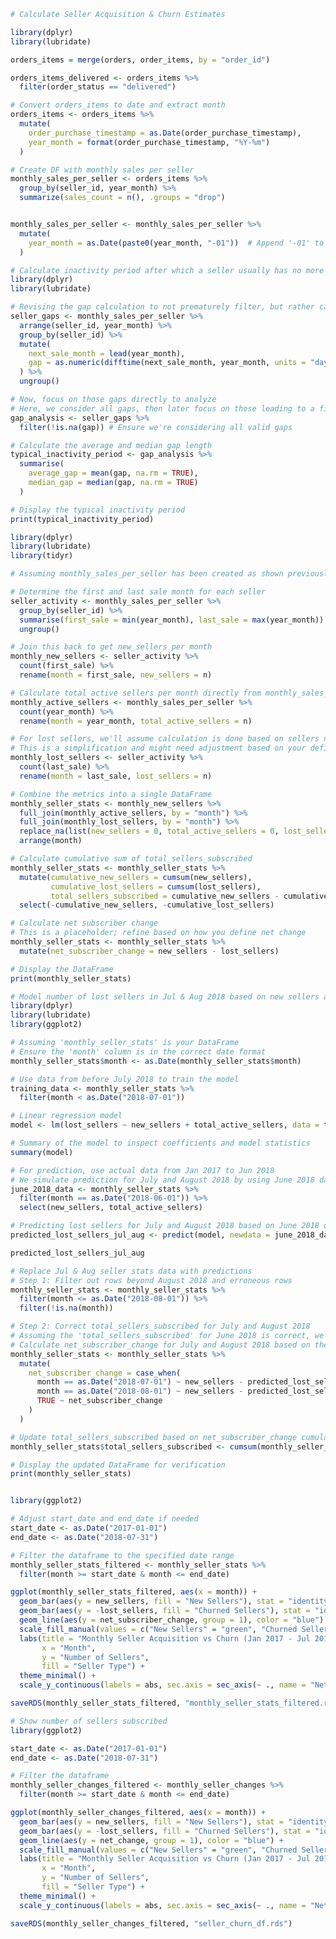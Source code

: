 ```r
# Calculate Seller Acquisition & Churn Estimates
```

```r
library(dplyr)
library(lubridate)

orders_items = merge(orders, order_items, by = "order_id")

orders_items_delivered <- orders_items %>%
  filter(order_status == "delivered")

# Convert orders_items to date and extract month
orders_items <- orders_items %>%
  mutate(
    order_purchase_timestamp = as.Date(order_purchase_timestamp),
    year_month = format(order_purchase_timestamp, "%Y-%m")
  )

# Create DF with monthly sales per seller
monthly_sales_per_seller <- orders_items %>%
  group_by(seller_id, year_month) %>%
  summarize(sales_count = n(), .groups = "drop")


monthly_sales_per_seller <- monthly_sales_per_seller %>%
  mutate(
    year_month = as.Date(paste0(year_month, "-01"))  # Append '-01' to convert to the first day of the month
  )

```

```r
# Calculate inactivity period after which a seller usually has no more sales, ie is unsubscribed or lost
library(dplyr)
library(lubridate)

# Revising the gap calculation to not prematurely filter, but rather calculate gaps broadly
seller_gaps <- monthly_sales_per_seller %>%
  arrange(seller_id, year_month) %>%
  group_by(seller_id) %>%
  mutate(
    next_sale_month = lead(year_month),
    gap = as.numeric(difftime(next_sale_month, year_month, units = "days")) / 30.44 # Approximating to months
  ) %>%
  ungroup()

# Now, focus on those gaps directly to analyze
# Here, we consider all gaps, then later focus on those leading to a final sale
gap_analysis <- seller_gaps %>%
  filter(!is.na(gap)) # Ensure we're considering all valid gaps

# Calculate the average and median gap length
typical_inactivity_period <- gap_analysis %>%
  summarise(
    average_gap = mean(gap, na.rm = TRUE),
    median_gap = median(gap, na.rm = TRUE)
  )

# Display the typical inactivity period
print(typical_inactivity_period)

```


```r
library(dplyr)
library(lubridate)
library(tidyr)

# Assuming monthly_sales_per_seller has been created as shown previously

# Determine the first and last sale month for each seller
seller_activity <- monthly_sales_per_seller %>%
  group_by(seller_id) %>%
  summarise(first_sale = min(year_month), last_sale = max(year_month)) %>%
  ungroup()

# Join this back to get new_sellers per month
monthly_new_sellers <- seller_activity %>%
  count(first_sale) %>%
  rename(month = first_sale, new_sellers = n)

# Calculate total active sellers per month directly from monthly_sales_per_seller
monthly_active_sellers <- monthly_sales_per_seller %>%
  count(year_month) %>%
  rename(month = year_month, total_active_sellers = n)

# For lost sellers, we'll assume calculation is done based on sellers not appearing after their last sale month
# This is a simplification and might need adjustment based on your definition of "lost"
monthly_lost_sellers <- seller_activity %>%
  count(last_sale) %>%
  rename(month = last_sale, lost_sellers = n)

# Combine the metrics into a single DataFrame
monthly_seller_stats <- monthly_new_sellers %>%
  full_join(monthly_active_sellers, by = "month") %>%
  full_join(monthly_lost_sellers, by = "month") %>%
  replace_na(list(new_sellers = 0, total_active_sellers = 0, lost_sellers = 0)) %>%
  arrange(month)

# Calculate cumulative sum of total_sellers_subscribed
monthly_seller_stats <- monthly_seller_stats %>%
  mutate(cumulative_new_sellers = cumsum(new_sellers),
         cumulative_lost_sellers = cumsum(lost_sellers),
         total_sellers_subscribed = cumulative_new_sellers - cumulative_lost_sellers) %>%
  select(-cumulative_new_sellers, -cumulative_lost_sellers)

# Calculate net subscriber change
# This is a placeholder; refine based on how you define net change
monthly_seller_stats <- monthly_seller_stats %>%
  mutate(net_subscriber_change = new_sellers - lost_sellers)

# Display the DataFrame
print(monthly_seller_stats)

```

```r
# Model number of lost sellers in Jul & Aug 2018 based on new sellers and total active sellers
library(dplyr)
library(lubridate)
library(ggplot2)

# Assuming 'monthly_seller_stats' is your DataFrame
# Ensure the 'month' column is in the correct date format
monthly_seller_stats$month <- as.Date(monthly_seller_stats$month)

# Use data from before July 2018 to train the model
training_data <- monthly_seller_stats %>%
  filter(month < as.Date("2018-07-01"))

# Linear regression model
model <- lm(lost_sellers ~ new_sellers + total_active_sellers, data = training_data)

# Summary of the model to inspect coefficients and model statistics
summary(model)

# For prediction, use actual data from Jan 2017 to Jun 2018
# We simulate prediction for July and August 2018 by using June 2018 data
june_2018_data <- monthly_seller_stats %>%
  filter(month == as.Date("2018-06-01")) %>%
  select(new_sellers, total_active_sellers)

# Predicting lost sellers for July and August 2018 based on June 2018 data
predicted_lost_sellers_jul_aug <- predict(model, newdata = june_2018_data)

predicted_lost_sellers_jul_aug


```

```r
# Replace Jul & Aug seller stats data with predictions
# Step 1: Filter out rows beyond August 2018 and erroneous rows
monthly_seller_stats <- monthly_seller_stats %>%
  filter(month <= as.Date("2018-08-01")) %>%
  filter(!is.na(month))

# Step 2: Correct total_sellers_subscribed for July and August 2018
# Assuming the 'total_sellers_subscribed' for June 2018 is correct, we adjust July and August based on net changes.
# Calculate net_subscriber_change for July and August 2018 based on the predicted lost_sellers
monthly_seller_stats <- monthly_seller_stats %>%
  mutate(
    net_subscriber_change = case_when(
      month == as.Date("2018-07-01") ~ new_sellers - predicted_lost_sellers,
      month == as.Date("2018-08-01") ~ new_sellers - predicted_lost_sellers,
      TRUE ~ net_subscriber_change
    )
  )

# Update total_sellers_subscribed based on net_subscriber_change cumulatively
monthly_seller_stats$total_sellers_subscribed <- cumsum(monthly_seller_stats$new_sellers) - cumsum(ifelse(is.na(monthly_seller_stats$lost_sellers), 0, monthly_seller_stats$lost_sellers))

# Display the updated DataFrame for verification
print(monthly_seller_stats)



```


```r
library(ggplot2)

# Adjust start_date and end_date if needed
start_date <- as.Date("2017-01-01")
end_date <- as.Date("2018-07-31")

# Filter the dataframe to the specified date range
monthly_seller_stats_filtered <- monthly_seller_stats %>%
  filter(month >= start_date & month <= end_date)

ggplot(monthly_seller_stats_filtered, aes(x = month)) +
  geom_bar(aes(y = new_sellers, fill = "New Sellers"), stat = "identity") +
  geom_bar(aes(y = -lost_sellers, fill = "Churned Sellers"), stat = "identity") +
  geom_line(aes(y = net_subscriber_change, group = 1), color = "blue") +
  scale_fill_manual(values = c("New Sellers" = "green", "Churned Sellers" = "red")) +
  labs(title = "Monthly Seller Acquisition vs Churn (Jan 2017 - Jul 2018)",
       x = "Month",
       y = "Number of Sellers",
       fill = "Seller Type") +
  theme_minimal() +
  scale_y_continuous(labels = abs, sec.axis = sec_axis(~ ., name = "Net Subscriber Change"))

```

```r
saveRDS(monthly_seller_stats_filtered, "monthly_seller_stats_filtered.rds")
```


```r
# Show number of sellers subscribed
library(ggplot2)

start_date <- as.Date("2017-01-01")
end_date <- as.Date("2018-07-31")

# Filter the dataframe
monthly_seller_changes_filtered <- monthly_seller_changes %>%
  filter(month >= start_date & month <= end_date)

ggplot(monthly_seller_changes_filtered, aes(x = month)) +
  geom_bar(aes(y = new_sellers, fill = "New Sellers"), stat = "identity") +
  geom_bar(aes(y = -lost_sellers, fill = "Churned Sellers"), stat = "identity") +
  geom_line(aes(y = net_change, group = 1), color = "blue") +
  scale_fill_manual(values = c("New Sellers" = "green", "Churned Sellers" = "red")) +
  labs(title = "Monthly Seller Acquisition vs Churn (Jan 2017 - Jul 2018)",
       x = "Month",
       y = "Number of Sellers",
       fill = "Seller Type") +
  theme_minimal() +
  scale_y_continuous(labels = abs, sec.axis = sec_axis(~ ., name = "Net Change"))
```

```r
saveRDS(monthly_seller_changes_filtered, "seller_churn_df.rds")
```

